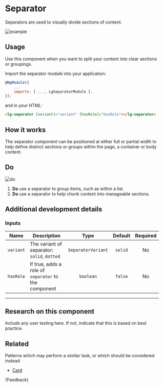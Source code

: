 
<Meta title="Components/Separator/Guide" />

# Separator

<p class="standfirst">Separators are used to visually divide sections of content.</p>

![example](docs/separator/example.png)

## Usage

Use this component when you want to split your content into clear sections or groupings.

Import the separator module into your application:

```js
@NgModule({
    ...
    imports: [ ..., LgSeparatorModule ],
});
```



and in your HTML:

```html
<lg-separator [variant]="variant" [hasRole]="hasRole"></lg-separator>
```

## How it works

The separator component can be positioned at either full or partial width to help define distinct sections or groups within the page, a container or body content.

## Do

![do](docs/separator/do.png)

1. **Do** use a separator to group items, such as within a list.
2. **Do** use a separator to help chunk content into manageable sections.

## Additional development details

### Inputs

| Name      | Description                                          |        Type        | Default | Required |
|-----------|------------------------------------------------------|:------------------:|:-------:|:--------:|
| `variant` | The variant of separator: `solid`, `dotted`          | `SeparatorVariant` | `solid` |    No    |
| `hasRole` | If true, adds a role of `separator` to the component |     `boolean`      | `false` |    No    |


------

## Research on this component

Include any user testing here. If not, indicate that this is based on best practice.

## Related

Patterns which may perform a similar task, or which should be considered instead

- [Card](./?path=/docs/components-card-guide--page)

<Markdown>{Feedback}</Markdown>
